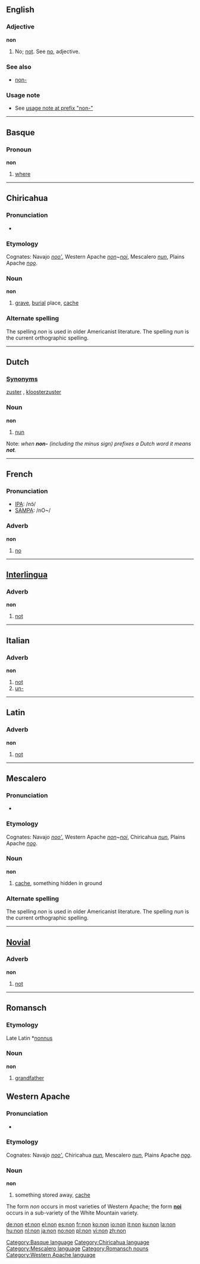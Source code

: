 ==English==

===Adjective===
'''non'''
# No; [[not]]. See [[no]], adjective.

===See also===
*[[non-]] 

===Usage note===
* See [[non-#usage note|usage note at prefix "non-"]]

----

==Basque==
===Pronoun===
'''non'''

# [[where]]

[[Category:Basque language]]

----

==Chiricahua==

===Pronunciation===
*{{IPA|[nòn]}}

===Etymology===

Cognates: Navajo ''[[nooʼ]]'', Western Apache ''[[non]]~[[noi]]'', Mescalero ''[[nun]]'', Plains Apache ''[[nǫǫ]]''.

===Noun===
'''non'''

# [[grave]], [[burial]] place, [[cache]]

===Alternate spelling===

The spelling ''non'' is used in older Americanist literature. The spelling ''nun'' is the current orthographic spelling.


[[Category:Chiricahua language]]

----

==Dutch==
===[[Synonym]]s===
[[zuster]] {{f}}, [[kloosterzuster]] {{f}}
===Noun===
'''non'''

# [[nun]]

Note: ''when '''non-''' (including the minus sign) prefixes a Dutch word it means '''not'''.''

----

==French==

===Pronunciation===
*[[w:IPA|IPA]]: /nɔ̃/
*[[w:SAMPA|SAMPA]]: /nO~/

===Adverb===
'''non'''

#[[no]]

----

==[[Interlingua]]==
===Adverb===
'''non'''

#[[not]]

----

==Italian==
===Adverb===
'''non'''

# [[not]]
# [[un-]]

----

==Latin==
===Adverb===
'''non'''

# [[not]]

----

==Mescalero==

===Pronunciation===
*{{IPA|[nòn]}}

===Etymology===

Cognates: Navajo ''[[nooʼ]]'', Western Apache ''[[non]]~[[noi]]'', Chiricahua ''[[nun]]'', Plains Apache ''[[nǫǫ]]''.

===Noun===
'''non'''

# [[cache]], something hidden in ground

===Alternate spelling===

The spelling ''non'' is used in older Americanist literature. The spelling ''nun'' is the current orthographic spelling.

[[Category:Mescalero language]]

----

==[[Novial]]==
===Adverb===
'''non'''

# [[not]]

----

==Romansch==
===Etymology===
Late Latin *[[nonnus]]
===Noun===
'''non'''

# [[grandfather]]

[[Category:Romansch nouns]]

==Western Apache==

===Pronunciation===
*{{IPA|[nòn]}}

===Etymology===

Cognates: Navajo ''[[nooʼ]]'', Chiricahua ''[[nun]]'', Mescalero ''[[nun]]'', Plains Apache ''[[nǫǫ]]''.

===Noun===
'''non'''

# something stored away, [[cache]]

The form ''non'' occurs in most varieties of Western Apache; the form '''[[noi]]''' occurs in a sub-variety of the White Mountain variety.

[[Category:Western Apache language]]

[[de:non]]
[[et:non]]
[[el:non]]
[[es:non]]
[[fr:non]]
[[ko:non]]
[[io:non]]
[[it:non]]
[[ku:non]]
[[la:non]]
[[hu:non]]
[[nl:non]]
[[ja:non]]
[[no:non]]
[[pl:non]]
[[vi:non]]
[[zh:non]]